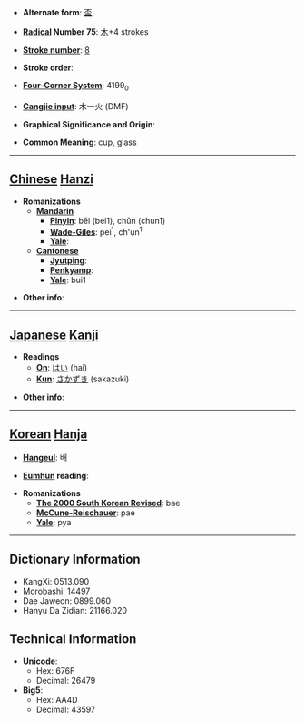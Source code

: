 * '''Alternate form''': [[盃]]

* '''[[Wiktionary:Chinese radical index| Radical]] Number 75''': [[Wiktionary:Chinese radical index 木|木]]+4 strokes

* '''[[Wiktionary:Chinese total strokes index|Stroke number]]''': [[Wiktionary:Chinese total strokes index 8|8]]

* '''Stroke order''': 

* '''[[Wiktionary:Chinese four corner index|Four-Corner System]]''': 4199<sub>0</sub>

* '''[[Wiktionary:Chinese Cangjie index|Cangjie input]]''': 木一火 (DMF)

* '''Graphical Significance and Origin''': 

* '''Common Meaning''': cup, glass

----

== [[Chinese]] [[Hanzi]] ==

* '''Romanizations'''
** '''[[Mandarin]]'''
*** '''[[Pinyin]]''': bēi (bei1), chūn (chun1)
*** '''[[Wade-Giles]]''': pei<sup>1</sup>, ch'un<sup>1</sup>
*** '''[[Yale]]''': 
** '''[[Cantonese]]'''
*** '''[[Jyutping]]''':
*** '''[[Penkyamp]]''': 
*** '''[[Yale]]''': bui1

* '''Other info''': 

----

== [[Japanese]] [[Kanji]] ==

* '''Readings'''
** '''[[On]]''': [[はい]] (hai)
** '''[[Kun]]''': [[さかずき]] (sakazuki)

* '''Other info''':  

----

== [[Korean]] [[Hanja]] ==

* '''[[Hangeul]]''': 배

* '''[[Eumhun]] reading''': 

* '''Romanizations'''
** '''[[The 2000 South Korean Revised Romanization|The 2000 South Korean Revised]]''': bae
** '''[[McCune-Reischauer]]''': pae
** '''[[Yale]]''': pya

----

== Dictionary Information ==

* KangXi: 0513.090
* Morobashi: 14497
* Dae Jaweon: 0899.060
* Hanyu Da Zidian: 21166.020

== Technical Information ==

* '''Unicode''':
** Hex: 676F
** Decimal: 26479
* '''Big5''':
** Hex: AA4D
** Decimal: 43597